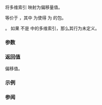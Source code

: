 {{cpp/container/mdspan/layout_left/mapping/title|operator()}}
{{cpp/container/mdspan/layout_left/mapping/navbar}}
{{ddcl|since=c++23|
template&lt; class... Indices &gt;
constexpr index_type operator()( Indices... indices ) const noexcept;
}}
将多维索引 {{c|indices}} 映射为偏移量值。

等价于 {{c|return ((static_cast&lt;index_type&gt;(indices) * stride(P)) + ... + 0);}}，其中 {{c|P}} 为使得 {{c|std::is_same_v&lt;std::index_sequence_for&lt;Indices...&gt;, std::index_sequence&lt;P...&gt;&gt;}} 为 {{c|true}} 的包。

{{cpp/enable_if|:
* {{c|1=sizeof...(Indices) == extents_type​::​rank()}} 为 {{c|true}}，
* {{c|(std::is_convertible_v&lt;Indices, index_type&gt; &amp;&amp; ...)}} 为 {{c|true}}，并且
* {{c|(std::is_nothrow_constructible_v&lt;index_type, Indices&gt; &amp;&amp; ...)}} 为 {{c|true}}
}}。
如果 {{box|{{c/core|extents_type​::}}{{lti|cpp/container/mdspan/extents/index-cast}}{{c/core|(i)}}}} 不是 {{c|extents()}} 中的多维索引，那么其行为未定义。

===参数===
{{par begin}}
{{par|indices|底层尺度对象中的多维索引}}
{{par end}}

===返回值===
偏移值。

===示例===
{{example}}

===参阅===
{{dsc begin}}
{{dsc inc|cpp/container/mdspan/layout_mapping/dsc operator()|layout_right}}
{{dsc inc|cpp/container/mdspan/layout_mapping/dsc operator()|layout_stride}}
{{dsc inc|cpp/container/mdspan/dsc operator at}}
{{dsc end}}

{{langlinks|de|en|es|ja|ru}}